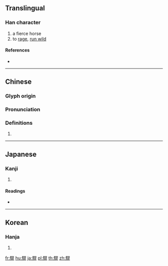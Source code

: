 {{character info/new}}
==Translingual==

===Han character===
{{Han char|rn=187|rad=馬|as=07|sn=17|four=76341|canj=SFAMJ}}

# a fierce horse
# to [[rage]], [[run wild]]

====References====
* {{Han ref|kx=1439.180|dkj=44767|dj=1963.270|hdz=74557.050|uh=99FB|ud=39419|bh=EF5F|bd=61279}}

----

==Chinese==
{{zh-forms|s=𫘣}}

===Glyph origin===
{{Han etym}}

===Pronunciation===
{{zh-pron
|m=hàn
|c=hon2,hon5,hon6
|h=pfs=
|md=
|mn=
|w=
|mc=y
|oc=y
|cat=
}}

===Definitions===
{{zh-hanzi}}

# {{rfdef|lang=zh}}

----

==Japanese==

===Kanji===
{{ja-kanji|grade=|rs=馬07}}

# {{defn|lang=ja|sort=馬07}}

====Readings====
* {{ja-readings|on=[[かん]] (kan)|kun=[[あらうま]] (arauma), [[あばれうま]] (abareuma), [[くら]] (kura)}}

----

==Korean==

===Hanja===
{{ko-hanja|hangeul=한|eumhun=|rv=han|mr=han|y=han}}

# {{defn|lang=ko|sort=馬07}}

[[fr:駻]]
[[hu:駻]]
[[ja:駻]]
[[pl:駻]]
[[th:駻]]
[[zh:駻]]
